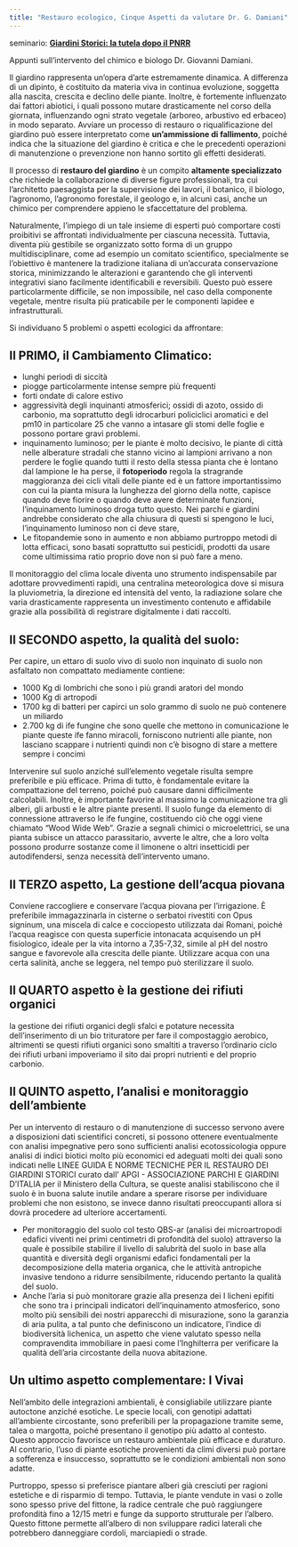 ```yaml
---
title: "Restauro ecologico, Cinque Aspetti da valutare Dr. G. Damiani"
---
```


seminario: [**Giardini Storici: la tutela dopo il PNRR**](https://youtu.be/ReOItFqYm38?t=3957)



Appunti sull'intervento del chimico e biologo Dr. Giovanni Damiani.

Il giardino rappresenta un'opera d'arte estremamente dinamica. A differenza di un dipinto, è costituito da materia viva in continua evoluzione, soggetta alla nascita, crescita e declino delle piante. Inoltre, è fortemente influenzato dai fattori abiotici, i quali possono mutare drasticamente nel corso della giornata, influenzando ogni strato vegetale (arboreo, arbustivo ed erbaceo) in modo separato. Avviare un processo di restauro o riqualificazione del giardino può essere interpretato come **un'ammissione di fallimento**, poiché indica che la situazione del giardino è critica e che le precedenti operazioni di manutenzione o prevenzione non hanno sortito gli effetti desiderati.

Il processo di **restauro del giardino** è un compito **altamente specializzato** che richiede la collaborazione di diverse figure professionali, tra cui l'architetto paesaggista per la supervisione dei lavori, il botanico, il biologo, l'agronomo, l'agronomo forestale, il geologo e, in alcuni casi, anche un chimico per comprendere appieno le sfaccettature del problema.

Naturalmente, l'impiego di un tale insieme di esperti può comportare costi proibitivi se affrontati individualmente per ciascuna necessità. Tuttavia, diventa più gestibile se organizzato sotto forma di un gruppo multidisciplinare, come ad esempio un comitato scientifico, specialmente se l'obiettivo è mantenere la tradizione italiana di un'accurata conservazione storica, minimizzando le alterazioni e garantendo che gli interventi integrativi siano facilmente identificabili e reversibili. Questo può essere particolarmente difficile, se non impossibile, nel caso della componente vegetale, mentre risulta più praticabile per le componenti lapidee e infrastrutturali.

Si individuano 5 problemi o aspetti ecologici da affrontare:

## Il **PRIMO**, il Cambiamento Climatico:

- lunghi periodi di siccità
- piogge particolarmente intense sempre più frequenti
- forti ondate di calore estivo
- aggressività degli inquinanti atmosferici; ossidi di azoto, ossido di carbonio, ma soprattutto degli idrocarburi policiclici aromatici e del pm10 in particolare 25 che vanno a intasare gli stomi delle foglie e possono portare gravi problemi.
- inquinamento luminoso; per le piante è molto decisivo, le piante di città nelle alberature stradali che stanno vicino ai lampioni arrivano a non perdere le foglie quando tutti il resto della stessa pianta che è lontano dal lampione le ha perse, il **fotoperiodo** regola la stragrande maggioranza dei cicli vitali delle piante ed è un fattore importantissimo con cui la pianta misura la lunghezza del giorno della notte, capisce quando deve fiorire o quando deve avere determinate funzioni, l'inquinamento luminoso droga tutto questo. Nei parchi e giardini andrebbe considerato che alla chiusura di questi si spengono le luci, l'inquinamento luminoso non ci deve stare,
- Le fitopandemie sono in aumento e non abbiamo purtroppo metodi di lotta efficaci, sono basati soprattutto sui pesticidi, prodotti da usare come ultimissima ratio proprio dove non si può fare a meno.

Il monitoraggio del clima locale diventa uno strumento indispensabile par adottare provvedimenti rapidi, una centralina meteorologica dove si misura la pluviometria, la direzione ed intensità del vento, la radiazione solare che varia drasticamente rappresenta un investimento contenuto e affidabile grazie alla possibilità di registrare digitalmente i dati raccolti.

## Il **SECONDO** aspetto, la qualità del suolo:

Per capire, un ettaro di suolo vivo di suolo non inquinato di suolo non asfaltato non compattato mediamente contiene:

- 1000 Kg di lombrichi che sono i più grandi aratori del mondo
- 1000 Kg di artropodi
- 1700 kg di batteri per capirci un solo grammo di suolo ne può contenere un miliardo
- 2.700 kg di ife fungine che sono quelle che mettono in comunicazione le piante queste ife fanno miracoli, forniscono nutrienti alle piante, non lasciano scappare i nutrienti quindi non c'è bisogno di stare a mettere sempre i concimi

Intervenire sul suolo anziché sull'elemento vegetale risulta sempre preferibile e più efficace. Prima di tutto, è fondamentale evitare la compattazione del terreno, poiché può causare danni difficilmente calcolabili. Inoltre, è importante favorire al massimo la comunicazione tra gli alberi, gli arbusti e le altre piante presenti. Il suolo funge da elemento di connessione attraverso le ife fungine, costituendo ciò che oggi viene chiamato "Wood Wide Web". Grazie a segnali chimici o microelettrici, se una pianta subisce un attacco parassitario, avverte le altre, che a loro volta possono produrre sostanze come il limonene o altri insetticidi per autodifendersi, senza necessità dell'intervento umano.

## Il **TERZO** aspetto, La gestione dell'acqua piovana

Conviene raccogliere e conservare l'acqua piovana per l'irrigazione. È preferibile immagazzinarla in cisterne o serbatoi rivestiti con Opus signinum, una miscela di calce e cocciopesto utilizzata dai Romani, poiché l'acqua reagisce con questa superficie intonacata acquisendo un pH fisiologico, ideale per la vita intorno a 7,35-7,32, simile al pH del nostro sangue e favorevole alla crescita delle piante. Utilizzare acqua con una certa salinità, anche se leggera, nel tempo può sterilizzare il suolo.

## Il **QUARTO** aspetto è la gestione dei rifiuti organici

 la gestione dei rifiuti organici degli sfalci e potature necessita dell’inserimento di un bio trituratore per fare il compostaggio aerobico, altrimenti se questi rifiuti organici sono smaltiti a traverso l’ordinario ciclo dei rifiuti urbani impoveriamo il sito dai propri nutrienti e del proprio carbonio.

## Il **QUINTO** aspetto, l’analisi e monitoraggio dell’ambiente

Per un intervento di restauro o di manutenzione di successo servono avere a disposizioni dati scientifici concreti, si possono ottenere eventualmente con analisi impegnative pero sono sufficienti analisi ecotossicologia oppure analisi di indici biotici molto più economici ed adeguati molti dei quali sono indicati nelle LINEE GUIDA E NORME TECNICHE PER IL RESTAURO DEI GIARDINI STORICI curato dall’ APGI - ASSOCIAZIONE PARCHI E GIARDINI D’ITALIA per il Ministero della Cultura, se queste analisi stabiliscono che il suolo è in buona salute inutile andare a sperare risorse per individuare problemi che non esistono, se invece danno risultati preoccupanti allora si dovrà procedere ad ulteriore accertamenti.

- Per monitoraggio del suolo col testo QBS-ar (analisi dei microartropodi edafici viventi nei primi centimetri di profondità del suolo) attraverso la quale è possibile stabilire il livello di salubrità del suolo in base alla quantità e diversità degli organismi edafici fondamentali per la decomposizione della materia organica, che le attività antropiche invasive tendono a ridurre sensibilmente, riducendo pertanto la qualità del suolo.
- Anche l’aria si può monitorare grazie alla presenza dei I licheni epifiti che sono tra i principali indicatori dell'inquinamento atmosferico, sono molto più sensibili dei nostri apparecchi di misurazione, sono la garanzia di aria pulita, a tal punto che definiscono un indicatore, l’indice di biodiversità lichenica, un aspetto che viene valutato spesso nella compravendita immobiliare in paesi come l’Inghilterra per verificare la qualità dell’aria circostante della nuova abitazione.

## Un ultimo aspetto complementare: I Vivai

Nell'ambito delle integrazioni ambientali, è consigliabile utilizzare piante autoctone anziché esotiche. Le specie locali, con genotipi adattati all'ambiente circostante, sono preferibili per la propagazione tramite seme, talea o margotta, poiché presentano il genotipo più adatto al contesto. Questo approccio favorisce un restauro ambientale più efficace e duraturo. Al contrario, l'uso di piante esotiche provenienti da climi diversi può portare a sofferenza e insuccesso, soprattutto se le condizioni ambientali non sono adatte.

Purtroppo, spesso si preferisce piantare alberi già cresciuti per ragioni estetiche e di risparmio di tempo. Tuttavia, le piante vendute in vasi o zolle sono spesso prive del fittone, la radice centrale che può raggiungere profondità fino a 12/15 metri e funge da supporto strutturale per l'albero. Questo fittone permette all'albero di non sviluppare radici laterali che potrebbero danneggiare cordoli, marciapiedi o strade.